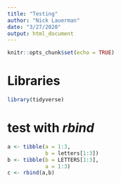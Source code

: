 ```yaml
---
title: "Testing"
author: "Nick Lauerman"
date: "3/27/2020"
output: html_document
---
```


```r
knitr::opts_chunk$set(echo = TRUE)
```

# Libraries
```r
library(tidyverse)
```

# test with *rbind*
```r
a <- tibble(a = 1:3,
            b = letters[1:3])
b <- tibble(b = LETTERS[1:3],
            a = 1:3)
c <- rbind(a,b)
```

